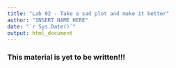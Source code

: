 ```yaml
---
title: "Lab 02 - Take a sad plot and make it better"
author: "INSERT NAME HERE"
date: "`r Sys.Date()`"
output: html_document
---
```


### This material is yet to be written!!!

